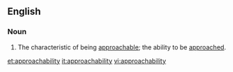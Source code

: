 ==English==

===Noun===
{{en-noun|approachabilities}}
# The characteristic of being [[approachable]]; the ability to be [[approach]]ed.

[[et:approachability]]
[[it:approachability]]
[[vi:approachability]]